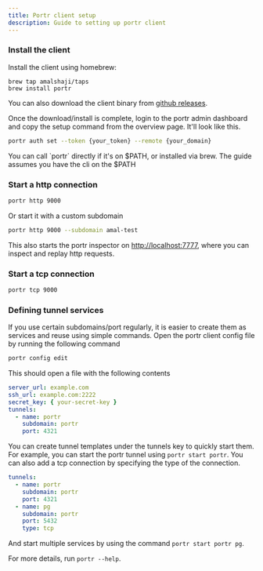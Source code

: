 ```yaml
---
title: Portr client setup
description: Guide to setting up portr client
---
```



### Install the client

Install the client using homebrew:

```shell
brew tap amalshaji/taps
brew install portr
```

You can also download the client binary from [github releases](https://github.com/amalshaji/portr/releases).

Once the download/install is complete, login to the portr admin dashboard and copy the setup command from the overview page. It'll look like this.

```bash
portr auth set --token {your_token} --remote {your_domain}
```

<Aside type="tip">
  You can call `portr` directly if it's on $PATH, or installed via brew. The
  guide assumes you have the cli on the $PATH
</Aside>

### Start a http connection

```bash
portr http 9000
```

Or start it with a custom subdomain

```bash
portr http 9000 --subdomain amal-test
```

This also starts the portr inspector on [http://localhost:7777](http://localhost:7777), where you can inspect and replay http requests.

### Start a tcp connection

```bash
portr tcp 9000
```

### Defining tunnel services

If you use certain subdomains/port regularly, it is easier to create them as services and reuse using simple commands.
Open the portr client config file by running the following command

```bash
portr config edit
```

This should open a file with the following contents

```yml
server_url: example.com
ssh_url: example.com:2222
secret_key: { your-secret-key }
tunnels:
  - name: portr
    subdomain: portr
    port: 4321
```

You can create tunnel templates under the tunnels key to quickly start them.
For example, you can start the portr tunnel using `portr start portr`. You can also add a tcp connection by specifying the type of the connection.

```yml
tunnels:
  - name: portr
    subdomain: portr
    port: 4321
  - name: pg
    subdomain: portr
    port: 5432
    type: tcp
```

And start multiple services by using the command `portr start portr pg`.

For more details, run `portr --help`.
